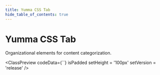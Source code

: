 ```yaml
---
title: Yumma CSS Tab
hide_table_of_contents: true
---
```



# Yumma CSS Tab

Organizational elements for content categorization.

<ClassPreview
  codeData={``}
  isPadded
  setHeight = '100px'
  setVersion = 'release'
/>